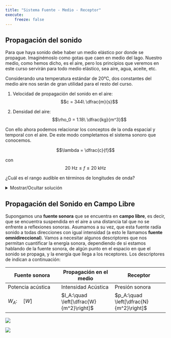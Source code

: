 ```yaml
---
title: "Sistema Fuente - Medio - Receptor"
execute:
    freeze: false
---
```



## Propagación del sonido

Para que haya sonido debe haber un medio elástico por donde se propague. Imaginémoslo como gotas que caen en medio del lago. Nuestro medio, como hemos dicho, es el aire, pero los principios que veremos en este curso servirán para todo medio elástico, sea aire, agua, aceite, etc.

Considerando una temperatura estándar de 20°C, dos constantes del medio aire nos serán de gran utilidad para el resto del curso.

1. Velocidad de propagación del sonido en el aire:
$$c = 344\ \dfrac{m}{s}$$

2. Densidad del aire:
$$\rho_0 = 1.18\ \dfrac{kg}{m^3}$$

Con ello ahora podemos relacionar los conceptos de la onda espacial y temporal con el aire. De este modo completamos el sistema sonoro que conocemos.

$$\lambda = \dfrac{c}{f}$$

con $$20\ \text{Hz} \leq f \leq 20\ \text{kHz}$$

¿Cuál es el rango audible en términos de longitudes de onda?

<details>
  <summary>Mostrar/Ocultar solución</summary>
  
  * Para el caso $f = 20$ Hz:
    $\lambda = \dfrac{c}{f} = \dfrac{344}{20} = 17.2$ m.
* Para el caso $f = 20$ kHz:
    $\lambda = \dfrac{c}{f} = \dfrac{344}{20000} = 0.0172\ m = 1.72\ cm$.  
    
    Por lo tanto, el rango audible expresado en longitudes de onda es:
    $$1.7\ cm \leq \lambda \leq 17\ m$$
</details>

## Propagación del Sonido en Campo Libre

Supongamos una **fuente sonora** que se encuentra en **campo libre**, es decir, que se encuentra suspendida en el aire a una distancia tal que no se enfrente a reflexiones sonoras. Asumamos a su vez, que esta fuente radía sonido a todas direcciones con igual intensidad (a esto le llamamos **fuente omnidireccional**). Vamos a necesitar algunos descriptores que nos permitan cuantificar la energía sonora, dependiendo de si estamos hablando de la fuente sonora, de algún punto en el espacio en que el sonido se propaga, y la energía que llega a los receptores. Los descriptores de indican a continuación:

| Fuente sonora | Propagación en el medio | Receptor |
| ----------- | ----------- | ----------- | 
| Potencia acústica  | Intensidad Acústica | Presión sonora |
| $W_A:\quad \left[W\right]$ | $I_A:\quad \left[\dfrac{W}{m^2}\right]$ | $p_A:\quad \left[\dfrac{N}{m^2}\right]$ |

![](img/sec1/1_cuerda_guitarra.jpg)

![](img/sec1/2_guitarra_camino_oido.jpg)
